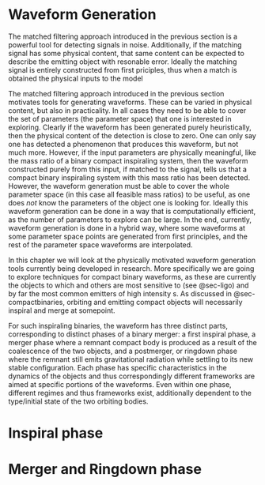 # Waveform Generation

The matched filtering approach introduced in the previous section is a powerful tool for detecting signals in noise. Additionally, if the matching signal has some physical content, that same content can be expected to describe the emitting object with resonable error. Ideally the matching signal is entirely constructed from first priciples, thus when a match is obtained the physical inputs to the model 


The matched filtering approach introduced in the previous section motivates tools for generating waveforms. These can be varied in physical content, but also in practicality. In all cases they need to be able to cover the set of parameters (the parameter space) that one is interested in exploring. Clearly if the waveform has been generated purely heuristically, then the physical content of the detection is close to zero. One can only say one has detected a phenomenon that produces this waveform, but not much more. However, if the input parameters are physically meaningful, like the mass ratio of a binary compact inspiraling system, then the waveform constructed purely from this input, if matched to the signal, tells us that a compact binary inspiraling system with this mass ratio has been detected. However, the waveform generation must be able to cover the whole parameter space (in this case all feasible mass ratios) to be useful, as one does *not* know the parameters of the object one is looking for.  Ideally this waveform generation can be done in a way that is computationally efficient, as the number of parameters to explore can be large. In the end, currently, waveform generation is done in a hybrid way, where some waveforms at some parameter space points are generated from first principles, and the rest of the parameter space waveforms are interpolated. 

In this chapter we will look at the physically motivated waveform generation tools currently being developed in research. More specifically we are going to explore techniques for compact binary waveforms, as these are currently the objects to which \acr{ligo} and others are most sensitive to (see @sec-ligo) and by far the most common emitters of high intensity \acr{gw}s. As discussed in @sec-compactbinaries, orbiting and \acr{gw} emitting compact objects will necessarily inspiral and merge at somepoint. 

For such inspiraling binaries, the waveform has three distinct parts, corresponding to distinct phases of a binary merger: a first inspiral phase, a merger phase where a remnant compact body is produced as a result of the coalescence of the two objects, and a postmerger, or ringdown phase where the remnant still emits gravitational radiation while settling to its new stable configuration. Each phase has specific characteristics in the dynamics of the objects and thus correspondingly different frameworks are aimed at specific portions of the waveforms. Even within one phase, different regimes and thus frameworks exist, additionally dependent to the type/initial state of the two orbiting bodies.

# Inspiral phase 



## \acr{pn}

## \acr{pm}

## \acr{gsf}

## \acr{eob}

# Merger and Ringdown phase

## \acr{eob}